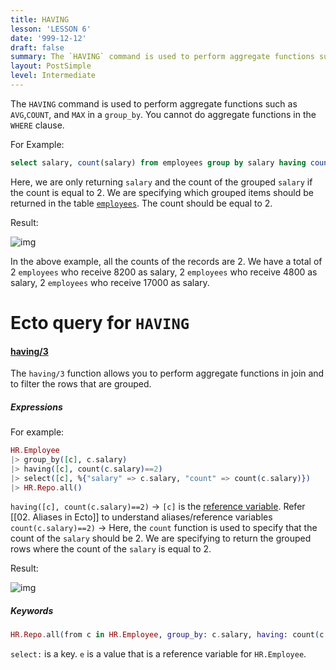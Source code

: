 ```yaml
---
title: HAVING
lesson: 'LESSON 6'
date: '999-12-12'
draft: false
summary: The `HAVING` command is used to perform aggregate functions such as `AVG`,`COUNT`, and `MAX`  in a `group_by`.
layout: PostSimple
level: Intermediate
---
```


The `HAVING` command is used to perform aggregate functions such as `AVG`,`COUNT`, and `MAX`  in a `group_by`.  You cannot do aggregate functions in the `WHERE` clause. 

For Example:

``` SQL
select salary, count(salary) from employees group by salary having count(salary) = 2;
```

Here, we are only returning `salary` and the count of the grouped `salary` if the count is equal to 2. We are specifying which grouped items should be returned in the table [`employees`](https://chat.openai.com/c/01.%20Introduction). The count should be equal to 2.

Result:

![img](/static/images/Pastedimage20231116170204.png)

 In the above example, all the counts of the records are 2. We have a total of 2 `employees` who receive 8200 as salary, 2 `employees` who receive 4800 as salary, 2 `employees` who receive 17000 as salary. 

# Ecto query for `HAVING`

#### [having/3](https://hexdocs.pm/ecto/Ecto.Query.html#having/3) 

The `having/3` function allows you to perform aggregate functions in join and to filter the rows that are grouped.

##### Expressions

For example:

``` Elixir
HR.Employee 
|> group_by([c], c.salary)
|> having([c], count(c.salary)==2) 
|> select([c], %{"salary" => c.salary, "count" => count(c.salary)})
|> HR.Repo.all()
```

`having([c], count(c.salary)==2)`  -> `[c]` is the  [reference variable](02.%20Aliases%20in%20Ecto). Refer [[02. Aliases in Ecto]] to understand aliases/reference variables 
`count(c.salary)==2)` ->  Here,  the `count` function is used to specify that the count of the `salary` should be 2. We are specifying to return the grouped rows where the count of the `salary` is equal to 2.

Result:

![img](/static/images/Pastedimage20231116170926.png)

##### Keywords

```Elixir
HR.Repo.all(from c in HR.Employee, group_by: c.salary, having: count(c.salary)==2, select: %{"salary" => c.salary, "count" => count(c.job_id)}) 
```

`select:` is a key. `e` is a value that is a reference variable for `HR.Employee`.                